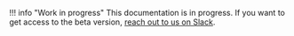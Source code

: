 !!! info "Work in progress"
    This documentation is in progress. If you want to get access to the beta version, [reach out to us on Slack](https://mindsdb.com/joincommunity).